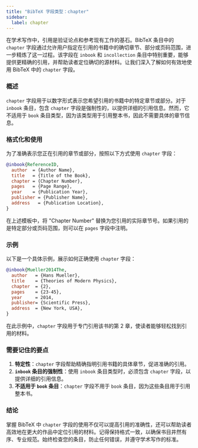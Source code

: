 ```yaml
---
title: "BibTeX 字段类型：chapter"
sidebar:
  label: chapter
---
```



在学术写作中，引用是验证论点和参考现有工作的基石。BibTeX 条目中的 `chapter` 字段通过允许用户指定在引用的书籍中的确切章节、部分或页码范围，进一步精炼了这一过程。该字段在 `inbook` 和 `incollection` 条目中特别重要，能够提供更精确的引用，并帮助读者定位确切的源材料。让我们深入了解如何有效地使用 BibTeX 中的 `chapter` 字段。

<CiteDrive />

### 概述

`chapter` 字段用于以数字形式表示您希望引用的书籍中的特定章节或部分。对于 `inbook` 条目，包含 `chapter` 字段是强制性的，以提供详细的引用信息。然而，它不适用于 `book` 条目类型，因为该类型用于引用整本书，因此不需要具体的章节信息。

### 格式化和使用

为了准确表示您正在引用的章节或部分，按照以下方式使用 `chapter` 字段：

```bibtex
@inbook{ReferenceID,
  author  = {Author Name},
  title   = {Title of the Book},
  chapter = {Chapter Number},
  pages   = {Page Range},
  year    = {Publication Year},
  publisher = {Publisher Name},
  address   = {Publication Location},
}
```

在上述模板中，将 "Chapter Number" 替换为您引用的实际章节号。如果引用的是特定部分或页码范围，则可以在 `pages` 字段中注明。

### 示例

以下是一个具体示例，展示如何正确使用 `chapter` 字段：

```bibtex
@inbook{Mueller2014The,
  author   = {Hans Mueller},
  title    = {Theories of Modern Physics},
  chapter  = {2},
  pages    = {23-45},
  year     = 2014,
  publisher= {Scientific Press},
  address  = {New York, USA},
}
```

在此示例中，`chapter` 字段用于专门引用该书的第 2 章，使读者能够轻松找到引用的材料。

### 需要记住的要点

1. **特定性**：`chapter` 字段帮助精确指明引用书籍的具体章节，促进准确的引用。
2. **`inbook` 条目的强制性**：使用 `inbook` 条目类型时，必须包含 `chapter` 字段，以提供详细的引用信息。
3. **不适用于 `book` 条目**：`chapter` 字段不用于 `book` 条目，因为这些条目用于引用整本书。

### 结论

掌握 BibTeX 中 `chapter` 字段的使用不仅可以提高引用的准确性，还可以帮助读者高效地在更大的作品中定位引用的材料。记得保持格式一致，以确保书目井然有序、专业规范。始终检查您的条目，防止任何错误，并遵守学术写作的标准。